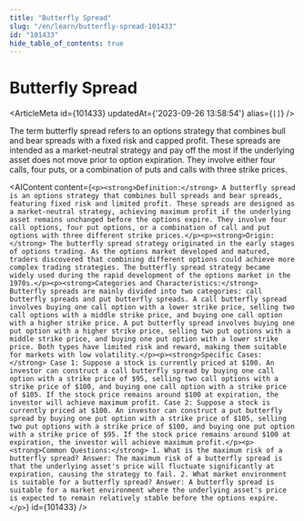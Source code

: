```yaml
---
title: "Butterfly Spread"
slug: "/en/learn/butterfly-spread-101433"
id: "101433"
hide_table_of_contents: true
---
```



# Butterfly Spread

<ArticleMeta id={101433} updatedAt={'2023-09-26 13:58:54'} alias={`[]`} />
<div className='border-solid border-b border-t-0 my-4 border-[var(--ifm-color-gray-300)]' />

The term butterfly spread refers to an options strategy that combines bull and bear spreads with a fixed risk and capped profit. These spreads are intended as a market-neutral strategy and pay off the most if the underlying asset does not move prior to option expiration. They involve either four calls, four puts, or a combination of puts and calls with three strike prices.

<AIContent content={`<p><strong>Definition:</strong> A butterfly spread is an options strategy that combines bull spreads and bear spreads, featuring fixed risk and limited profit. These spreads are designed as a market-neutral strategy, achieving maximum profit if the underlying asset remains unchanged before the options expire. They involve four call options, four put options, or a combination of call and put options with three different strike prices.</p><p><strong>Origin:</strong> The butterfly spread strategy originated in the early stages of options trading. As the options market developed and matured, traders discovered that combining different options could achieve more complex trading strategies. The butterfly spread strategy became widely used during the rapid development of the options market in the 1970s.</p><p><strong>Categories and Characteristics:</strong> Butterfly spreads are mainly divided into two categories: call butterfly spreads and put butterfly spreads. A call butterfly spread involves buying one call option with a lower strike price, selling two call options with a middle strike price, and buying one call option with a higher strike price. A put butterfly spread involves buying one put option with a higher strike price, selling two put options with a middle strike price, and buying one put option with a lower strike price. Both types have limited risk and reward, making them suitable for markets with low volatility.</p><p><strong>Specific Cases:</strong> Case 1: Suppose a stock is currently priced at $100. An investor can construct a call butterfly spread by buying one call option with a strike price of $95, selling two call options with a strike price of $100, and buying one call option with a strike price of $105. If the stock price remains around $100 at expiration, the investor will achieve maximum profit. Case 2: Suppose a stock is currently priced at $100. An investor can construct a put butterfly spread by buying one put option with a strike price of $105, selling two put options with a strike price of $100, and buying one put option with a strike price of $95. If the stock price remains around $100 at expiration, the investor will achieve maximum profit.</p><p><strong>Common Questions:</strong> 1. What is the maximum risk of a butterfly spread? Answer: The maximum risk of a butterfly spread is that the underlying asset's price will fluctuate significantly at expiration, causing the strategy to fail. 2. What market environment is suitable for a butterfly spread? Answer: A butterfly spread is suitable for a market environment where the underlying asset's price is expected to remain relatively stable before the options expire.</p>`} id={101433} />
